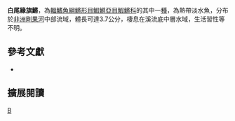 {{Speciesbox 
| taxon = Aphyosemion pseudoelegans
| status = NE
| status_system = IUCN3.1
| authority =  [[Sonnenberg|Sonnenberg]] & [[Van_der_Zee|Van der Zee]], 2012
| synonyms = 
}}
'''白尾緣旗鱂'''，為[[輻鰭魚綱|輻鰭魚綱]][[鱂形目|鱂形目]][[鰕鱂亞目|鰕鱂亞目]][[鰕鱂科|鰕鱂科]]的其中一[[種|種]]，為熱帶淡水魚，分布於[[非洲|非洲]][[剛果河|剛果河]]中部流域，體長可達3.7公分，棲息在溪流底中層水域，生活習性等不明。
== 參考文獻 ==
*{{FishBase_species|genus=Aphyosemion|species=pseudoelegans|year=2014|month=7}}

== 擴展閱讀 ==
{{refbegin}}
{{wikispecies-inline|Aphyosemion pseudoelegans|白尾緣旗鱂}}
{{refend}}
{{Taxonbar|from=Q5533435}}

[[Category:旗鱂屬|B]]